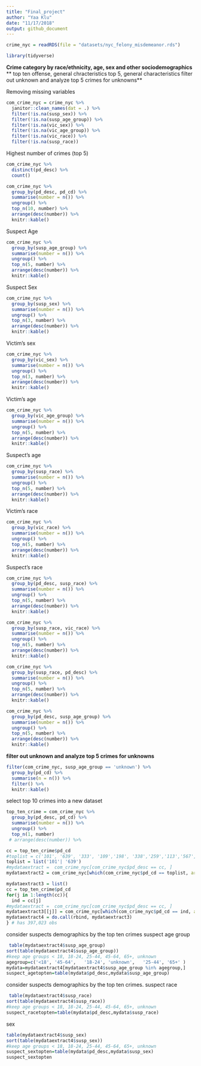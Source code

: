 ```yaml
---
title: "Final_project"
author: "Yaa Klu"
date: "11/17/2018"
output: github_document
---
```


```r
crime_nyc = readRDS(file = "datasets/nyc_felony_misdemeanor.rds")
```
 

```r
library(tidyverse)
```


**Crime category by race/ethnicity, age, sex and other sociodemographics**
** top ten offense, general chracteristics**
** top 5, general characteristics**
**filter out unknown and analyze top 5 crimes for unknowns**


Removing missing variables
```r
com_crime_nyc = crime_nyc %>% 
  janitor::clean_names(dat = .) %>% 
  filter(!is.na(susp_sex)) %>%
  filter(!is.na(susp_age_group)) %>%
  filter(!is.na(vic_sex)) %>%
  filter(!is.na(vic_age_group)) %>%
  filter(!is.na(vic_race)) %>%
  filter(!is.na(susp_race))
```


Highest number of crimes (top 5)
```r
com_crime_nyc %>%
  distinct(pd_desc) %>%
  count()

com_crime_nyc %>%
  group_by(pd_desc, pd_cd) %>%
  summarise(number = n()) %>%
  ungroup() %>%
  top_n(10, number) %>%
  arrange(desc(number)) %>%
  knitr::kable() 
```


Suspect Age
```r
com_crime_nyc %>%
  group_by(susp_age_group) %>%
  summarise(number = n()) %>%
  ungroup() %>%
  top_n(5, number) %>%
  arrange(desc(number)) %>%
  knitr::kable() 
```

Suspect Sex
```r
com_crime_nyc %>%
  group_by(susp_sex) %>%
  summarise(number = n()) %>%
  ungroup() %>%
  top_n(3, number) %>%
  arrange(desc(number)) %>%
  knitr::kable() 

```

Victim's sex
```r
com_crime_nyc %>%
  group_by(vic_sex) %>%
  summarise(number = n()) %>%
  ungroup() %>%
  top_n(3, number) %>%
  arrange(desc(number)) %>%
  knitr::kable() 
```

Victim's age
```r
com_crime_nyc %>%
  group_by(vic_age_group) %>%
  summarise(number = n()) %>%
  ungroup() %>%
  top_n(5, number) %>%
  arrange(desc(number)) %>%
  knitr::kable() 
```

Suspect's age
```r
com_crime_nyc %>%
  group_by(susp_race) %>%
  summarise(number = n()) %>%
  ungroup() %>%
  top_n(5, number) %>%
  arrange(desc(number)) %>%
  knitr::kable() 
```


Victim's race
```r
com_crime_nyc %>%
  group_by(vic_race) %>%
  summarise(number = n()) %>%
  ungroup() %>%
  top_n(5, number) %>%
  arrange(desc(number)) %>%
  knitr::kable()
```


Suspect's race
```r
com_crime_nyc %>%
  group_by(pd_desc, susp_race) %>%
  summarise(number = n()) %>%
  ungroup() %>%
  top_n(5, number) %>%
  arrange(desc(number)) %>%
  knitr::kable()

```


```r
com_crime_nyc %>%
  group_by(susp_race, vic_race) %>%
  summarise(number = n()) %>%
  ungroup() %>%
  top_n(5, number) %>%
  arrange(desc(number)) %>%
  knitr::kable()
```


```r
com_crime_nyc %>%
  group_by(susp_race, pd_desc) %>%
  summarise(number = n()) %>%
  ungroup() %>%
  top_n(5, number) %>%
  arrange(desc(number)) %>%
  knitr::kable()
```


```r
com_crime_nyc %>%
  group_by(pd_desc, susp_age_group) %>%
  summarise(number = n()) %>%
  ungroup() %>%
  top_n(5, number) %>%
  arrange(desc(number)) %>%
  knitr::kable() 
```


**filter out unknown and analyze top 5 crimes for unknowns**
```r
filter(com_crime_nyc, susp_age_group == 'unknown') %>%
  group_by(pd_cd) %>%
  summarise(n = n()) %>%
  filter() %>%
  knitr::kable() 
```

select top 10 crimes into a new dataset
```r
top_ten_crime = com_crime_nyc %>%
  group_by(pd_desc, pd_cd) %>%
  summarise(number = n()) %>%
  ungroup() %>%
  top_n(1, number) 
 # arrange(desc(number)) %>%
```

```r
cc = top_ten_crime$pd_cd
#toplist = c('101', '639', '333', '109','198', '338','259','113','567','254')
toplist = list('101'| '639')
#mydataextract =  com_crime_nyc[com_crime_nyc$pd_desc == cc, ]
mydataextract2 = com_crime_nyc[which(com_crime_nyc$pd_cd == toplist, arr.ind = TRUE ), ]
```

```r
mydataextract3 = list()
cc = top_ten_crime$pd_cd
for(j in 1:length(cc)){
  ind = cc[j]
#mydataextract =  com_crime_nyc[com_crime_nyc$pd_desc == cc, ]
mydataextract3[[j]] = com_crime_nyc[which(com_crime_nyc$pd_cd == ind, arr.ind = TRUE ), ]
mydataextract4 = do.call(rbind, mydataextract3)
} # has 397,023 obs
```

consider suspects demographics by the top ten crimes
suspect age group
```r
 table(mydataextract4$susp_age_group)
sort(table(mydataextract4$susp_age_group))
#keep age groups < 18, 18-24, 25-44, 45-64, 65+, unknown
agegroup=c('<18', '45-64',   '18-24', 'unknown',   '25-44', '65+' )
mydata=mydataextract4[mydataextract4$susp_age_group %in% agegroup,]
suspect_agetopten=table(mydata$pd_desc,mydata$susp_age_group)
```

consider suspects demographics by the top ten crimes.
suspect race
```r
 table(mydataextract4$susp_race)
sort(table(mydataextract4$susp_race))
#keep age groups < 18, 18-24, 25-44, 45-64, 65+, unknown
suspect_racetopten=table(mydata$pd_desc,mydata$susp_race)
```

sex
```r
table(mydataextract4$susp_sex)
sort(table(mydataextract4$susp_sex))
#keep age groups < 18, 18-24, 25-44, 45-64, 65+, unknown
suspect_sextopten=table(mydata$pd_desc,mydata$susp_sex)
suspect_sextopten
```

